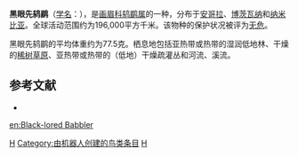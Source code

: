 {{noteTA|G1=unit}}
{{Speciesbox 
| genus = Turdoides
| species = melanops
| image = Tanzania 2897 Nevit.jpg
| status = LC | status_system = IUCN3.1
| authority = {{link-en|古斯塔夫·哈特劳布|Gustav Hartlaub|Hartlaub}}, 1867
| range_map = 
}}

'''黑眼先鸫鹛'''（[[学名|学名]]：{{lang|la|''Turdoides melanops''}}），是[[画眉科|画眉科]][[鸫鹛属|鸫鹛属]]的一种，分布于[[安哥拉|安哥拉]]、[[博茨瓦纳|博茨瓦纳]]和[[纳米比亚|纳米比亚]]。全球活动范围约为196,000平方千米。该物种的保护状况被评为[[无危|无危]]。

黑眼先鸫鹛的平均体重约为77.5克。栖息地包括亚热带或热带的湿润低地林、干燥的[[稀树草原|稀树草原]]、亚热带或热带的（低地）干燥疏灌丛和河流、溪流。

== 参考文献 ==
{{commons category|Turdoides melanops}}
*{{cite web|url=http://www.birdlife.org/datazone/speciesfactsheet.php?id=7963&m=0|title=Turdoides melanops|publisher=[[国际鸟盟|BirdLife.org]]|accessdate=2011-06-27}}
{{Taxonbar}}

[[Category:鸫鹛属|H]]
[[Category:由机器人创建的鸟类条目|Category:由机器人创建的鸟类条目]]
[[Category:1867年描述的鸟类|H]]

[[en:Black-lored_Babbler|en:Black-lored Babbler]]